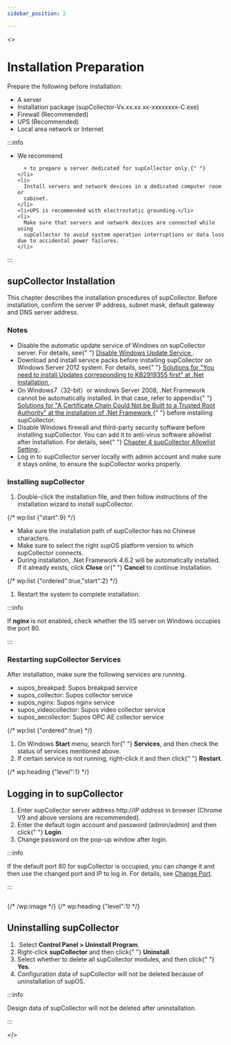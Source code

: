 ```yaml
---
sidebar_position: 2

---
```

<>
  
  <h1>Installation Preparation</h1>
  
  
  <p>
    Prepare the following before installation:
  </p>
  
  
  <ul>
    <li>A server</li>
    <li>
      Installation package
      (supCollector-Vx.xx.xx.xx-xxxxxxxx-C.exe)
    </li>
    <li>Firewall (Recommended)</li>
    <li>UPS (Recommended)</li>
    <li>Local area network or Internet</li>
  </ul>
  


:::info

  <ul className="caution-list">
    <li>
      We recommend
      
      + to prepare a server dedicated for supCollector only.{" "}
    </li>
    <li>
      Install servers and network devices in a dedicated computer room or
      cabinet.
    </li>
    <li>UPS is recommended with electrostatic grounding.</li>
    <li>
      Make sure that servers and network devices are connected while using
      supCollector to avoid system operation interruptions or data loss due to accidental power failures.
    </li>
  </ul>
:::



## supCollector Installation

  <p>
    This chapter describes the installation procedures of supCollector. Before
    installation, confirm the server IP address, subnet mask, default
    gateway and DNS server address.
  </p>

  
  ### Notes
  
  
  <ul>
    <li>
      Disable the automatic update service of Windows on supCollector server.
      For details, see{" "}
      <a href="#Disable-Windows-Update-Service">
        Disable Windows Update Service
      </a>
      .
    </li>
    <li>
      Download and install service packs before installing supCollector on
      Windows Server 2012 system. For details, see{" "}
      <a href="https://www.freezonex.io/wp-admin/post.php?post=1966&action=edit#Appendix-B">
        Solutions for "You need to install Updates corresponding to KB2919355
        first" at .Net installation
      </a>
      .
    </li>
    <li>
      On Windows7（32-bit）or windows Server 2008, .Net Framework cannot be
      automatically installed. In that case, refer to appendix{" "}
      <a href="https://www.freezonex.io/wp-admin/post.php?post=635&action=edit#A-Certificate-Chain">
        Solutions for "A Certificate Chain Could Not be Built to a Trusted Root
        Authority" at the installation of .Net Framework
      </a>{" "}
      before installing supCollector.
    </li>
    <li>
      Disable Windows firewall and third-party security software before
      installing supCollector. You can add it to anti-virus software allowlist
      after installation. For details, see{" "}
      <a href="https://www.freezonex.io/wp-admin/post.php?post=1966&action=edit#Allowlist">
        Chapter 4 supCollector Allowlist Setting
      </a>
      .
    </li>
    <li>
      Log in to supCollector server locally with admin account and make sure it
      stays online, to ensure the supCollector works properly.
    </li>
  </ul>
  


### Installing supCollector



  <ol>
    <li>
      Double-click the installation file, and then follow instructions of the
      installation wizard to install supCollector.
    </li>
  </ol>
  
  {/* wp:list {"start":9} */}
  <ul start={9}>
    <li>
      Make sure the installation path of supCollector has no Chinese characters.
    </li>
    <li>
      Make sure to select the right supOS platform version to which supCollector
      connects.
    </li>
    <li>
      During installation, .Net Framework 4.6.2 will be automatically installed.
      If it already exists, click <strong>Close</strong> or{" "}
      <strong>Cancel</strong> to continue installation.
    </li>
  </ul>
  
  {/* wp:list {"ordered":true,"start":2} */}
  <ol start={2}>
    <li>Restart the system to complete installation.</li>
  </ol>
  


:::info

If <strong>nginx</strong> is not enabled, check whether the IIS server on Windows occupies the port 80.

:::
  


### Restarting supCollector Services
  
  
  <p>After installation, make sure the following services are running.</p>
  
  
  <ul>
    <li>supos_breakpad: Supos breakpad service</li>
    <li>supos_collector: Supos collector service </li>
    <li>supos_nginx: Supos nginx service</li>
    <li>supos_videocollector: Supos video collector service</li>
    <li>supos_aecollector: Supos OPC AE collector service</li>
  </ul>
  
  {/* wp:list {"ordered":true} */}
  <ol>
    <li>
      On Windows <strong>Start</strong> menu, search for{" "}
      <strong>Services</strong>, and then check the status of services mentioned
      above.
    </li>
    <li>
      If certain service is not running, right-click it and then click{" "}
      <strong>Restart</strong>.
    </li>
  </ol>
  
  {/* wp:heading {"level":1} */}

## Logging in to supCollector



  <ol>
    <li>
      Enter supCollector server address http://<em>IP address</em> in browser
      (Chrome V9 and above versions are recommended).
    </li>
    <li>
      Enter the default login account and password (admin/admin) and then click{" "}
      <strong>Login</strong>.
    </li>
    <li>Change password on the pop-up window after login.</li>
  </ol>
  


:::info

If the default port 80 for supCollector is occupied, you can change it and then use the changed port and IP to log in. For details, see <a href="#port-change" data-type="internal" data-id="#port-change"> Change Port</a>.

:::
  

  <figure className="wp-block-image size-full">
    <img
      src="https://www.freezonex.io/wp-content/uploads/2022/08/1.png"
      alt=""
      className="wp-image-1970"
    />
  </figure>
  {/* /wp:image */}
  {/* wp:heading {"level":1} */}

## Uninstalling supCollector


  <ol>
    <li>
      &nbsp;Select <strong>Control Panel &gt; Uninstall Program</strong>.
    </li>
    <li>
      Right-click <strong>supCollector</strong> and then click{" "}
      <strong>Uninstall</strong>.
    </li>
    <li>
      Select whether to delete all supCollector modules, and then click{" "}
      <strong>Yes</strong>.
    </li>
    <li>
      Configuration data of supCollector will not be deleted because of
      uninstallation of supOS.
    </li>
  </ol>
  
  

:::info

Design data of supCollector will not be deleted after uninstallation.

:::

</>
